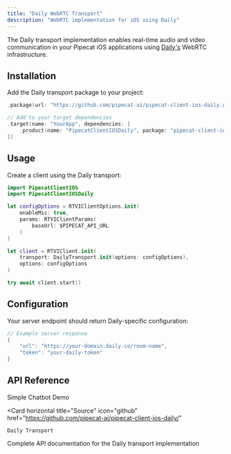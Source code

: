 ```yaml
---
title: "Daily WebRTC Transport"
description: "WebRTC implementation for iOS using Daily"
---
```


The Daily transport implementation enables real-time audio and video communication in your Pipecat iOS applications using [Daily's](https://www.daily.co/) WebRTC infrastructure.

## Installation

Add the Daily transport package to your project:

```swift
.package(url: "https://github.com/pipecat-ai/pipecat-client-ios-daily.git", from: "0.3.0")

// Add to your target dependencies
.target(name: "YourApp", dependencies: [
    .product(name: "PipecatClientIOSDaily", package: "pipecat-client-ios-daily")
])
```

## Usage

Create a client using the Daily transport:

```swift
import PipecatClientIOS
import PipecatClientIOSDaily

let configOptions = RTVIClientOptions.init(
    enableMic: true,
    params: RTVIClientParams(
        baseUrl: $PIPECAT_API_URL
    )
)

let client = RTVIClient.init(
    transport: DailyTransport.init(options: configOptions),
    options: configOptions
)

try await client.start()
```

## Configuration

Your server endpoint should return Daily-specific configuration:

```swift
// Example server response
{
    "url": "https://your-domain.daily.co/room-name",
    "token": "your-daily-token"
}
```

## API Reference

<CardGroup cols={2}>
  <Card
    horizontal
    title="Demo"
    icon="play"
    href="https://github.com/pipecat-ai/pipecat/tree/main/examples/simple-chatbot/client/ios"
  >
    Simple Chatbot Demo
  </Card>

  <Card
    horizontal
    title="Source"
    icon="github"
    href="https://github.com/pipecat-ai/pipecat-client-ios-daily/"
  >
    Daily Transport
  </Card>
</CardGroup>
<Card
  title="Daily Transport Reference"
  icon="book-open"
  href="https://docs-ios.pipecat.ai/PipecatClientIOSDaily/documentation/pipecatclientiosdaily"
>
  Complete API documentation for the Daily transport implementation
</Card>
